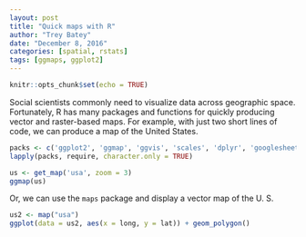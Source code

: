 ```yaml
---
layout: post
title: "Quick maps with R"
author: "Trey Batey"
date: "December 8, 2016"
categories: [spatial, rstats]
tags: [ggmaps, ggplot2]
---
```


```r
knitr::opts_chunk$set(echo = TRUE)
```

Social scientists commonly need to visualize data across geographic space. Fortunately, R has many packages and functions for quickly producing vector and raster-based maps. For example, with just two short lines of code, we can produce a map of the United States.

```r
packs <- c('ggplot2', 'ggmap', 'ggvis', 'scales', 'dplyr', 'googlesheets', 'rgdal', 'spatial', 'maps', 'maptools', 'mapdata', 'raster', 'sp', 'mapproj')
lapply(packs, require, character.only = TRUE)
```

```r
us <- get_map('usa', zoom = 3)
ggmap(us)
```
Or, we can use the `maps` package and display a vector map of the U. S.

```r
us2 <- map("usa")
ggplot(data = us2, aes(x = long, y = lat)) + geom_polygon() 
```
